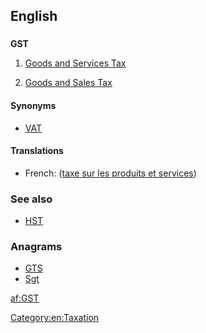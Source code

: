 ==English==

==={{initialism}}===
'''GST'''

# {{taxation}} [[goods and services tax|Goods and Services Tax]] {{qualifier|Australia, New Zealand, Canada}}
# {{taxation}} [[goods and sales tax|Goods and Sales Tax]] {{qualifier|state of Victoria in Australia, formerly in Canada, was planned in Hong Kong}}

====Synonyms====
* [[VAT]]

====Translations====
{{trans-top|Goods and Services Tax}}
* French: {{t+|fr|TPS}} ([[taxe sur les produits et services]])
{{trans-mid}}
{{trans-bottom}}

{{trans-top|Goods and Sales Tax}}
{{trans-mid}}
{{trans-bottom}}

{{checktrans-top}}
{{trans-bottom}}

===See also===
* [[HST]]

===Anagrams===
* [[GTS#English|GTS]]
* [[Sgt#English|Sgt]]

[[Category:en:Taxation]]

[[af:GST]]